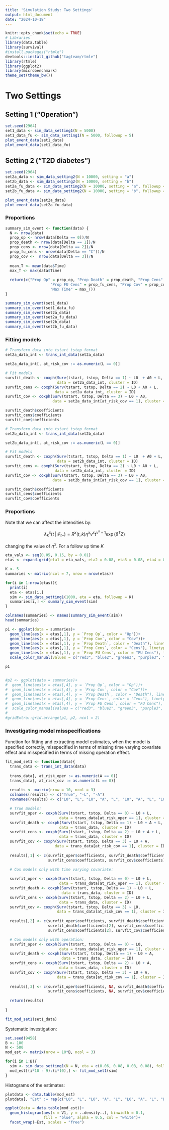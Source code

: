 ```yaml
---
title: 'Simulation Study: Two Settings'
output: html_document
date: "2024-10-18"
---
```


```r
knitr::opts_chunk$set(echo = TRUE)
# Libraries
library(data.table)
library(survival)
#install.packages("rtmle")
devtools::install_github("tagteam/rtmle")
library(rtmle)
library(ggplot2)
library(microbenchmark)
theme_set(theme_bw())
```

# Two Settings

## Setting 1 ("Operation")

```r
set.seed(2964)
set1_data <- sim_data_setting1(N = 5000)
set1_data_fu <- sim_data_setting1(N = 5000, followup = 5)
plot_event_data(set1_data)
plot_event_data(set1_data_fu)
```

## Setting 2 ("T2D diabetes")

```r
set.seed(2964)
set2a_data <- sim_data_setting2(N = 10000, setting = "a")
set2b_data <- sim_data_setting2(N = 10000, setting = "b")
set2a_fu_data <- sim_data_setting2(N = 10000, setting = "a", followup = 5)
set2b_fu_data <- sim_data_setting2(N = 10000, setting = "b", followup = 5)
```


```r
plot_event_data(set2a_data)
plot_event_data(set2a_fu_data)
```


### Proportions

```r
summary_sim_event <- function(data) {
  N <- nrow(data)
  prop_op <- nrow(data[Delta == 0])/N
  prop_death <- nrow(data[Delta == 1])/N
  prop_cens <- nrow(data[Delta == 2])/N
  prop_fu_cens <- nrow(data[Delta == "C"])/N
  prop_cov <-  nrow(data[Delta == 3])/N
  
  mean_T <- mean(data$Time)
  max_T <- max(data$Time)
  
  return(c("Prop Op" = prop_op, "Prop Death" = prop_death, "Prop Cens" = prop_cens, 
                    "Prop FU Cens" = prop_fu_cens, "Prop Cov" = prop_cov, "Mean Time" = mean_T, 
                    "Max Time" = max_T))
}
```

```r
summary_sim_event(set1_data)
summary_sim_event(set1_data_fu)
summary_sim_event(set2a_data)
summary_sim_event(set2a_fu_data)
summary_sim_event(set2b_data)
summary_sim_event(set2b_fu_data)
```

### Fitting models


```r
# Transform data into tstart tstop format
set2a_data_int <- trans_int_data(set2a_data)

set2a_data_int[, at_risk_cov := as.numeric(L == 0)]

# Fit models
survfit_death <- coxph(Surv(tstart, tstop, Delta == 1) ~ L0  + A0 + L, 
                       data = set2a_data_int, cluster = ID)
survfit_cens <- coxph(Surv(tstart, tstop, Delta == 2) ~ L0 + A0 + L, 
                      data = set2a_data_int, cluster = ID)
survfit_cov <- coxph(Surv(tstart, tstop, Delta == 3) ~ L0 + A0, 
                     data = set2a_data_int[at_risk_cov == 1], cluster = ID)

survfit_death$coefficients 
survfit_cens$coefficients 
survfit_cov$coefficients
```

```r
# Transform data into tstart tstop format
set2b_data_int <- trans_int_data(set2b_data)

set2b_data_int[, at_risk_cov := as.numeric(L == 0)]

# Fit models
survfit_death <- coxph(Surv(tstart, tstop, Delta == 1) ~ L0  + A0 + L, 
                       data = set2b_data_int, cluster = ID)
survfit_cens <- coxph(Surv(tstart, tstop, Delta == 2) ~ L0 + A0 + L, 
                      data = set2b_data_int, cluster = ID)
survfit_cov <- coxph(Surv(tstart, tstop, Delta == 3) ~ L0 + A0, 
                     data = set2b_data_int[at_risk_cov == 1], cluster = ID)

survfit_death$coefficients 
survfit_cens$coefficients 
survfit_cov$coefficients
```


### Proportions

Note that we can affect the intensities by:

$$\lambda^x_k(t\, \vert \, \mathcal{F}_{t-}) =  R^x(t,k)  \eta^x \nu^x t^{\nu^x - 1} 
 \exp(\beta^T Z)$$

changing the value of $\eta^x$. For a follow up time $K$ 

```r
eta_vals <- seq(0.05, 0.15, by = 0.01)
etas <- expand.grid(eta1 = eta_vals, eta2 = 0.08, eta3 = 0.08, eta4 = 0.08)

K <- 5
summaries <- matrix(ncol = 7, nrow = nrow(etas))

for(i in 1:nrow(etas)){
  print(i)
  eta <- etas[i,]
  sim <- sim_data_setting1(1000, eta = eta, followup = K)
  summaries[i,] <- summary_sim_event(sim)
}

colnames(summaries) <- names(summary_sim_event(sim))
head(summaries)

p1 <- ggplot(data = summaries)+
  geom_line(aes(x = etas[,1], y = `Prop Op`, color = "Op"))+
  geom_line(aes(x = etas[,1], y = `Prop Cov`, color = "Cov"))+
  geom_line(aes(x = etas[,1], y = `Prop Death`, color = "Death"), linetype = 2)+
  geom_line(aes(x = etas[,1], y = `Prop Cens`, color = "Cens"), linetype = 2)+
  geom_line(aes(x = etas[,1], y = `Prop FU Cens`, color = "FU Cens"), linetype = 2)+
  scale_color_manual(values = c("red3", "blue2", "green3", "purple3", "pink"))

p1


#p2 <- ggplot(data = summaries)+
#  geom_line(aes(x = etas[,4], y = `Prop Op`, color = "Op"))+
#  geom_line(aes(x = etas[,4], y = `Prop Cov`, color = "Cov"))+
#  geom_line(aes(x = etas[,4], y = `Prop Death`, color = "Death"), linetype = 2)+
#  geom_line(aes(x = etas[,4], y = `Prop Cens`, color = "Cens"), linetype = 2)+
#  geom_line(aes(x = etas[,4], y = `Prop FU Cens`, color = "FU Cens"), linetype = 2)+
#  scale_color_manual(values = c("red3", "blue2", "green3", "purple3", "pink"))
#
#gridExtra::grid.arrange(p1, p2, ncol = 2)
```

### Investigating model misspecifications

Function for fitting and extracting model estimates, when the model is specified correctly, misspecified in terms of missing time varying covariate effect and misspecified in terms of missing operation effect.  

```r
fit_mod_set1 <- function(data){
  trans_data <- trans_int_data(data)
  
  trans_data[, at_risk_oper := as.numeric(A == 0)]
  trans_data[, at_risk_cov := as.numeric(L == 0)]
  
  results <- matrix(nrow = 10, ncol = 3)
  colnames(results) <- c("True", "-L", "-A")
  rownames(results) <- c("L0", "L", "L0", "A", "L", "L0", "A", "L", "L0", "A")

  # True models:
  survfit_oper <- coxph(Surv(tstart, tstop, Delta == 0) ~ L0 + L, 
                        data = trans_data[at_risk_oper == 1], cluster = ID)
  survfit_death <- coxph(Surv(tstart, tstop, Delta == 1) ~ L0 + A + L, 
                        data = trans_data, cluster = ID)
  survfit_cens <- coxph(Surv(tstart, tstop, Delta == 2) ~ L0 + A + L, 
                        data = trans_data, cluster = ID)
  survfit_cov <- coxph(Surv(tstart, tstop, Delta == 3) ~ L0 + A, 
                      data = trans_data[at_risk_cov == 1], cluster = ID)
  
  results[,1] <- c(survfit_oper$coefficients, survfit_death$coefficients, 
                   survfit_cens$coefficients, survfit_cov$coefficients)
  
  # Cox models only with time varying covariate:

  survfit_oper <- coxph(Surv(tstart, tstop, Delta == 0) ~ L0 + L, 
                        data = trans_data[at_risk_oper == 1], cluster = ID)
  survfit_death <- coxph(Surv(tstart, tstop, Delta == 1) ~ L0 + L, 
                         data = trans_data, cluster = ID)
  survfit_cens <- coxph(Surv(tstart, tstop, Delta == 2) ~ L0 + L, 
                        data = trans_data, cluster = ID)
  survfit_cov <- coxph(Surv(tstart, tstop, Delta == 3) ~ L0, 
                       data = trans_data[at_risk_cov == 1], cluster = ID)
  
  results[,2] <- c(survfit_oper$coefficients, survfit_death$coefficients[1], NA, 
                   survfit_death$coefficients[2], survfit_cens$coefficients[1], NA, 
                   survfit_cens$coefficients[2], survfit_cov$coefficients, NA)

  # Cox models only with operation:
  survfit_oper <- coxph(Surv(tstart, tstop, Delta == 0) ~ L0, 
                        data = trans_data[at_risk_oper == 1], cluster = ID)
  survfit_death <- coxph(Surv(tstart, tstop, Delta == 1) ~ L0 + A, 
                         data = trans_data, cluster = ID)
  survfit_cens <- coxph(Surv(tstart, tstop, Delta == 2) ~ L0 + A, 
                        data = trans_data, cluster = ID)
  survfit_cov <- coxph(Surv(tstart, tstop, Delta == 3) ~ L0 + A, 
                       data = trans_data[at_risk_cov == 1], cluster = ID)
  
  results[,3] <- c(survfit_oper$coefficients, NA, survfit_death$coefficients, NA,
                   survfit_cens$coefficients, NA, survfit_cov$coefficients)
  
  return(results)
  
}

fit_mod_set1(set1_data)
```
Systematic investigation:

```r
set.seed(9458)
B <- 100
N <- 500
mod_est <- matrix(nrow = 10*B, ncol = 3)

for(i in 1:B){
  sim <- sim_data_setting1(N = N, eta = c(0.06, 0.08, 0.08, 0.08), followup = 5)
  mod_est[(i*10 - 9):(i*10),] <- fit_mod_set1(sim)
}
```

Histograms of the estimates:

```r
plotdata <- data.table(mod_est)
plotdata[, "Est" := rep(c("L0", "L", "L0", "A", "L", "L0", "A", "L", "L0", "A"), B)]

ggplot(data = data.table(mod_est))+
  geom_histogram(aes(x = V1, y = ..density..), binwidth = 0.1, 
                 fill = "blue", alpha = 0.5, col = "white")+
  facet_wrap(~Est, scales = "free")
```



































